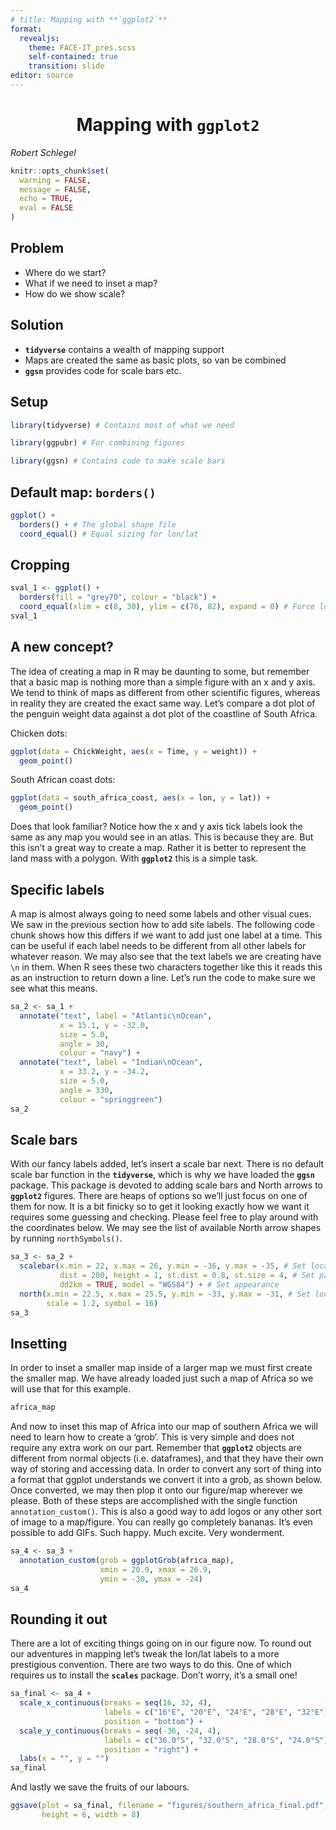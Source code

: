 ```yaml
---
# title: Mapping with **`ggplot2`**
format:
  revealjs:
    theme: FACE-IT_pres.scss
    self-contained: true
    transition: slide
editor: source
---
```


# Mapping with **`ggplot2`** {background-color="#008980" style="text-align: center"}

*Robert Schlegel*

```r
knitr::opts_chunk$set(
  warning = FALSE, 
  message = FALSE,
  echo = TRUE,
  eval = FALSE
)
```

## Problem

* Where do we start?
* What if we need to inset a map?
* How do we show scale?

## Solution

* **`tidyverse`** contains a wealth of mapping support
* Maps are created the same as basic plots, so van be combined
* **`ggsn`** provides code for scale bars etc.

## Setup

```r
library(tidyverse) # Contains most of what we need

library(ggpubr) # For combining figures

library(ggsn) # Contains code to make scale bars
```

## Default map: `borders()`

```r
ggplot() +
  borders() + # The global shape file
  coord_equal() # Equal sizing for lon/lat 
```

## Cropping

```r
sval_1 <- ggplot() +
  borders(fill = "grey70", colour = "black") +
  coord_equal(xlim = c(8, 30), ylim = c(76, 82), expand = 0) # Force lon/lat extent
sval_1
```

## A new concept?

The idea of creating a map in R may be daunting to some, but remember that a basic map is nothing more than a simple figure with an x and y axis. We tend to think of maps as different from other scientific figures, whereas in reality they are created the exact same way. Let's compare a dot plot of the penguin weight data against a dot plot of the coastline of South Africa.

Chicken dots:

```r
ggplot(data = ChickWeight, aes(x = Time, y = weight)) +
  geom_point()
```

South African coast dots:

```r
ggplot(data = south_africa_coast, aes(x = lon, y = lat)) +
  geom_point()
```

Does that look familiar? Notice how the x and y axis tick labels look the same as any map you would see in an atlas. This is because they are. But this isn't a great way to create a map. Rather it is better to represent the land mass with a polygon. With **`ggplot2`** this is a simple task.

## Specific labels

A map is almost always going to need some labels and other visual cues. We saw in the previous section how to add site labels. The following code chunk shows how this differs if we want to add just one label at a time. This can be useful if each label needs to be different from all other labels for whatever reason. We may also see that the text labels we are creating have `\n` in them. When R sees these two characters together like this it reads this as an instruction to return down a line. Let's run the code to make sure we see what this means.

```r
sa_2 <- sa_1 +
  annotate("text", label = "Atlantic\nOcean", 
           x = 15.1, y = -32.0, 
           size = 5.0, 
           angle = 30, 
           colour = "navy") +
  annotate("text", label = "Indian\nOcean", 
           x = 33.2, y = -34.2, 
           size = 5.0, 
           angle = 330, 
           colour = "springgreen")
sa_2
```

## Scale bars

With our fancy labels added, let's insert a scale bar next. There is no default scale bar function in the **`tidyverse`**, which is why we have loaded the **`ggsn`** package. This package is devoted to adding scale bars and North arrows to **`ggplot2`** figures. There are heaps of options so we'll just focus on one of them for now. It is a bit finicky so to get it looking exactly how we want it requires some guessing and checking. Please feel free to play around with the coordinates below. We may see the list of available North arrow shapes by running `northSymbols()`.

```r
sa_3 <- sa_2 +
  scalebar(x.min = 22, x.max = 26, y.min = -36, y.max = -35, # Set location of bar
           dist = 200, height = 1, st.dist = 0.8, st.size = 4, # Set particulars
           dd2km = TRUE, model = "WGS84") + # Set appearance
  north(x.min = 22.5, x.max = 25.5, y.min = -33, y.max = -31, # Set location of symbol
        scale = 1.2, symbol = 16)
sa_3
```

## Insetting

In order to inset a smaller map inside of a larger map we must first create the smaller map. We have already loaded just such a map of Africa so we will use that for this example.

```r
africa_map
```

And now to inset this map of Africa into our map of southern Africa we will need to learn how to create a 'grob'. This is very simple and does not require any extra work on our part. Remember that **`ggplot2`** objects are different from normal objects (i.e. dataframes), and that they have their own way of storing and accessing data. In order to convert any sort of thing into a format that ggplot understands we convert it into a grob, as shown below. Once converted, we may then plop it onto our figure/map wherever we please. Both of these steps are accomplished with the single function `annotation_custom()`. This is also a good way to add logos or any other sort of image to a map/figure. You can really go completely bananas. It's even possible to add GIFs. Such happy. Much excite. Very wonderment.

```r
sa_4 <- sa_3 +
  annotation_custom(grob = ggplotGrob(africa_map),
                    xmin = 20.9, xmax = 26.9,
                    ymin = -30, ymax = -24)
sa_4
```

## Rounding it out

There are a lot of exciting things going on in our figure now. To round out our adventures in mapping let's tweak the lon/lat labels to a more prestigious convention. There are two ways to do this. One of which requires us to install the **`scales`** package. Don't worry, it's a small one!

```r
sa_final <- sa_4 +
  scale_x_continuous(breaks = seq(16, 32, 4),
                     labels = c("16°E", "20°E", "24°E", "28°E", "32°E"),
                     position = "bottom") +
  scale_y_continuous(breaks = seq(-36, -24, 4),
                     labels = c("36.0°S", "32.0°S", "28.0°S", "24.0°S"),
                     position = "right") +
  labs(x = "", y = "")
sa_final
```

And lastly we save the fruits of our labours.

```r
ggsave(plot = sa_final, filename = "figures/southern_africa_final.pdf", 
       height = 6, width = 8)
```

